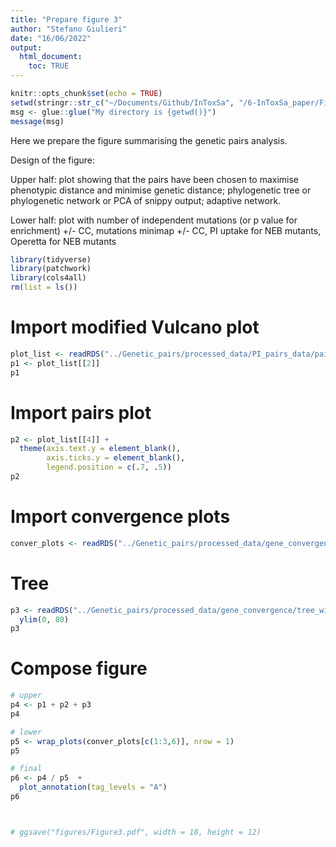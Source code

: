 ```yaml
---
title: "Prepare figure 3"
author: "Stefano Giulieri"
date: "16/06/2022"
output:
  html_document:
    toc: TRUE
---
```


```r
knitr::opts_chunk$set(echo = TRUE)
setwd(stringr::str_c("~/Documents/Github/InToxSa", "/6-InToxSa_paper/Figure3_prepare"))
msg <- glue::glue("My directory is {getwd()}")
message(msg)
```

Here we prepare the figure summarising the genetic pairs analysis.

Design of the figure: 

Upper half: plot showing that the pairs have been chosen to maximise phenotypic distance and minimise genetic distance; phylogenetic tree or phylogenetic network or PCA of snippy output; adaptive network.

Lower half: plot with number of independent mutations (or p value for enrichment) +/- CC, mutations minimap +/- CC, PI uptake for NEB mutants, Operetta for NEB mutants

```r
library(tidyverse)
library(patchwork)
library(cols4all)
rm(list = ls())
```

# Import modified Vulcano plot

```r
plot_list <- readRDS("../Genetic_pairs/processed_data/PI_pairs_data/pairs_metadata_plots.Rda")
p1 <- plot_list[[2]] 
p1
```

# Import pairs plot

```r
p2 <- plot_list[[4]] +
  theme(axis.text.y = element_blank(),
        axis.ticks.y = element_blank(),
        legend.position = c(.7, .5))
p2
```

# Import convergence plots

```r
conver_plots <- readRDS("../Genetic_pairs/processed_data/gene_convergence/convergence_plots.Rda")
```

# Tree

```r
p3 <- readRDS("../Genetic_pairs/processed_data/gene_convergence/tree_with_mutations.Rda") +
  ylim(0, 80)
p3
```


# Compose figure

```r
# upper
p4 <- p1 + p2 + p3
p4

# lower 
p5 <- wrap_plots(conver_plots[c(1:3,6)], nrow = 1) 
p5

# final
p6 <- p4 / p5  +
  plot_annotation(tag_levels = "A")
p6



# ggsave("figures/Figure3.pdf", width = 18, height = 12)
```



